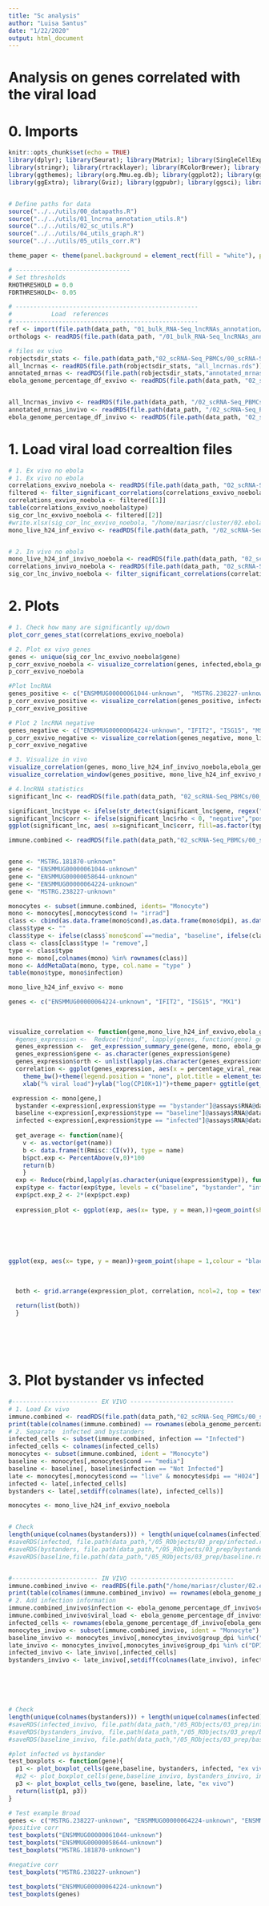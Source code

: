 ```yaml
---
title: "Sc analysis"
author: "Luisa Santus"
date: "1/22/2020"
output: html_document
---
```



# Analysis on genes correlated with the viral load 

# 0. Imports 
```r
knitr::opts_chunk$set(echo = TRUE)
library(dplyr); library(Seurat); library(Matrix); library(SingleCellExperiment)
library(stringr); library(rtracklayer); library(RColorBrewer); library(scales)
library(ggthemes); library(org.Mmu.eg.db); library(ggplot2); library(ggvenn)
library(ggExtra); library(Gviz); library(ggpubr); library(ggsci); library(gridExtra)


# Define paths for data
source("../../utils/00_datapaths.R")
source("../../utils/01_lncrna_annotation_utils.R")
source("../../utils/02_sc_utils.R")
source("../../utils/04_utils_graph.R")
source("../../utils/05_utils_corr.R")

theme_paper <- theme(panel.background = element_rect(fill = "white"), panel.grid.major = element_blank(), panel.grid.minor = element_blank())+theme(legend.text = element_text(size=10), legend.title = element_blank())

# --------------------------------
# Set thresholds 
RHOTHRESHOLD = 0.0
FDRTHRESHOLD<- 0.05

# ---------------------------------------------------
#           Load  references 
# ---------------------------------------------------
ref <- import(file.path(data_path, "01_bulk_RNA-Seq_lncRNAs_annotation/03_novel_lncRNAs_list/rheMac10_EBOV_and_novel_genenames_addedgenesNovel.gtf"))
orthologs <- readRDS(file.path(data_path, "/01_bulk_RNA-Seq_lncRNAs_annotation/05_orthologs/orthologs_geneid_ready.rds"))

# files ex vivo 
robjectsdir_stats <- file.path(data_path,"02_scRNA-Seq_PBMCs/00_scRNA-Seq_exVivo_rhemac10/05_RObjects/05_stats/")
all_lncrnas <- readRDS(file.path(robjectsdir_stats, "all_lncrnas.rds"))
annotated_mrnas <- readRDS(file.path(robjectsdir_stats,"annotated_mrnas.rds"))
ebola_genome_percentage_df_exvivo <- readRDS(file.path(data_path, "02_scRNA-Seq_PBMCs/00_scRNA-Seq_exVivo_rhemac10/05_RObjects/03_prep/df_viralpercentage.rds"))


all_lncrnas_invivo <- readRDS(file.path(data_path, "/02_scRNA-Seq_PBMCs/01_scRNA-Seq_inVivo_rhemac10/05_RObjects/05_stats/", "all_lncrnas.rds"))
annotated_mrnas_invivo <- readRDS(file.path(data_path, "/02_scRNA-Seq_PBMCs/01_scRNA-Seq_inVivo_rhemac10/05_RObjects/05_stats/", "annotated_mrnas.rds"))
ebola_genome_percentage_df_invivo <- readRDS(file.path(data_path, "02_scRNA-Seq_PBMCs/01_scRNA-Seq_inVivo_rhemac10/05_RObjects/03_prep/df_viralpercentage.rds"))


```



# 1. Load viral load correaltion files 
```r
# 1. Ex vivo no ebola 
# 1. Ex vivo no ebola 
correlations_exvivo_noebola <- readRDS(file.path(data_path, "02_scRNA-Seq_PBMCs/00_scRNA-Seq_exVivo_rhemac10/05_RObjects/06_correlation/03_viralload_infected_late/mono_infected_late_ebolaremoved_correlation.rds"))
filtered <- filter_significant_correlations(correlations_exvivo_noebola, ref, all_lncrnas, annotated_mrnas, FDRTHRESHOLD, RHOTHRESHOLD, usep = F)
correlations_exvivo_noebola <- filtered[[1]]
table(correlations_exvivo_noebola$type)
sig_cor_lnc_exvivo_noebola <- filtered[[2]]
#write.xlsx(sig_cor_lnc_exvivo_noebola, "/home/mariasr/cluster/02.ebola_sc/data/02_scRNA-Seq_PBMCs/00_scRNA-Seq_exVivo_rhemac10/05_RObjects/06_correlation/03_viralload_infected_late/sig_corr_lnc.xls", sheetName = "significant_lnc", col.names = TRUE, row.names = TRUE, append = FALSE)
mono_live_h24_inf_exvivo <- readRDS(file.path(data_path, "/02_scRNA-Seq_PBMCs/00_scRNA-Seq_exVivo_rhemac10/05_RObjects/06_correlation/03_viralload_infected_late/mono_infected_late_ebolaremoved.rds"))


# 2. In vivo no ebola
mono_live_h24_inf_invivo_noebola <- readRDS(file.path(data_path, "02_scRNA-Seq_PBMCs/01_scRNA-Seq_inVivo_rhemac10/05_RObjects/06_correlation/03_viralload_infected_late/mono_log10TPT_late_ebolaremoved.rds"))
correlations_invivo_noebola <- readRDS(file.path(data_path, "02_scRNA-Seq_PBMCs/01_scRNA-Seq_inVivo_rhemac10/05_RObjects/06_correlation/03_viralload_infected_late/mono_infected_late_ebolaremoved_correlation_withzeros_log10TPT.rds"))
sig_cor_lnc_invivo_noebola <- filter_significant_correlations(correlations_invivo_noebola, ref, all_lncrnas_invivo, annotated_mrnas_invivo, FDRTHRESHOLD, RHOTHRESHOLD, usep = T)[[2]]
```


# 2. Plots
```r

# 1. Check how many are significantly up/down
plot_corr_genes_stat(correlations_exvivo_noebola)

# 2. Plot ex vivo genes
genes <- unique(sig_cor_lnc_exvivo_noebola$gene)
p_corr_exvivo_noebola <- visualize_correlation(genes, infected,ebola_genome_percentage_df_exvivo, keepzeros = T)+ggtitle("EXVIVO")
p_corr_exvivo_noebola

#Plot lncRNA 
genes_positive <- c("ENSMMUG00000061044-unknown",  "MSTRG.238227-unknown")
p_corr_exvivo_positive <- visualize_correlation(genes_positive, infected,ebola_genome_percentage_df_exvivo, keepzeros = T)+ggtitle("EXVIVO")
p_corr_exvivo_positive

# Plot 2 lncRNA negative
genes_negative <- c("ENSMMUG00000064224-unknown", "IFIT2", "ISG15", "MSTRG.154583-unknown", "MX1")
p_corr_exvivo_negative <- visualize_correlation(genes_negative, mono_live_h24_inf_exvivo_noebola,ebola_genome_percentage_df_exvivo, keepzeros = T)+ggtitle("EXVIVO")
p_corr_exvivo_negative

# 3. Visualize in vivo
visualize_correlation(genes, mono_live_h24_inf_invivo_noebola,ebola_genome_percentage_df_invivo, keepzeros = T)+ggtitle("INVIVO")
visualize_correlation_window(genes_positive, mono_live_h24_inf_exvivo_noebola, keepzeros = T)+ggtitle("INVIVO")

# 4.lncRNA statistics 
significant_lnc <- readRDS(file.path(data_path, "02_scRNA-Seq_PBMCs/00_scRNA-Seq_exVivo_rhemac10/05_RObjects/06_correlation/03_viralload_infected_late/significant_lnc.rds"))

significant_lnc$type <- ifelse(str_detect(significant_lnc$gene, regex("MST")), "novel","annotated")
significant_lnc$corr <- ifelse(significant_lnc$rho < 0, "negative","positive")
ggplot(significant_lnc, aes( x=significant_lnc$corr, fill=as.factor(type))) + geom_bar()+ scale_y_continuous(breaks = seq(0, 14, by = 2))+ theme_paper

```







```r
immune.combined <- readRDS(file.path(data_path,"02_scRNA-Seq_PBMCs/00_scRNA-Seq_exVivo_rhemac10/05_RObjects/03_prep/03_immune.combined.ready_infectionstatus_noebola.rds"))


gene <- "MSTRG.181870-unknown"
gene <- "ENSMMUG00000061044-unknown"
gene <- "ENSMMUG00000058644-unknown"
gene <- "ENSMMUG00000064224-unknown"
gene <- "MSTRG.238227-unknown"

monocytes <- subset(immune.combined, idents= "Monocyte")
mono <- monocytes[,monocytes$cond != "irrad"]
class <- cbind(as.data.frame(mono$cond),as.data.frame(mono$dpi), as.data.frame(mono$infection))
class$type <- ""
class$type <- ifelse(class$`mono$cond`=="media", "baseline", ifelse(class$`mono$cond`=="live" & class$`mono$dpi`== "H004", "remove", ifelse(class$`mono$infection` == "Infected", "infected", "bystander")))
class <- class[class$type != "remove",]
type <- class$type
mono <- mono[,colnames(mono) %in% rownames(class)]
mono <- AddMetaData(mono, type, col.name = "type" )
table(mono$type, mono$infection)

mono_live_h24_inf_exvivo <- mono

genes <- c("ENSMMUG00000064224-unknown", "IFIT2", "ISG15", "MX1")
  
  
  
visualize_correlation <- function(gene,mono_live_h24_inf_exvivo,ebola_genome_percentage_df_exvivo,mono, keepzeros = T){
  #genes_expression <-  Reduce("rbind", lapply(genes, function(gene) get_expression_summary_gene(gene, mono, ebola_genome_percentage_df_exvivo, T)))
  genes_expression <-  get_expression_summary_gene(gene, mono, ebola_genome_percentage_df_exvivo, T)
  genes_expression$gene <- as.character(genes_expression$gene)
  genes_expression$orth <- unlist(lapply(as.character(genes_expression$gene), get_orthologname_))
  correlation <- ggplot(genes_expression, aes(x = percentage_viral_reads, y = value, col = orth))+stat_smooth(method = "loess", formula = y ~ x, n = 15, span =2)+
    theme_bw()+theme(legend.position = "none", plot.title = element_text(size = 12), text = element_text(size = 17))+ 
    xlab("% viral load")+ylab("log(CP10K+1)")+theme_paper+ ggtitle(get_orthologname_(gene))

 expression <- mono[gene,]
  bystander <-expression[,expression$type == "bystander"]@assays$RNA@data
  baseline <-expression[,expression$type == "baseline"]@assays$RNA@data
  infected <-expression[,expression$type == "infected"]@assays$RNA@data
  
  get_average <- function(name){
    v <- as.vector(get(name))
    b <- data.frame(t(Rmisc::CI(v)), type = name)
    b$pct.exp <- PercentAbove(v,0)*100
    return(b)
    }
  exp <- Reduce(rbind,lapply(as.character(unique(expression$type)), function(x) get_average(x)))
  exp$type <- factor(exp$type, levels = c("baseline", "bystander", "infected"))
  exp$pct.exp_2 <- 2*(exp$pct.exp)
  
  expression_plot <- ggplot(exp, aes(x= type, y = mean,))+geom_point(shape = 1,colour = "black", fill = "white", alpha = 6, stroke = 1, aes(size = pct.exp), show.legend = T)+scale_size(range = c(5,15))+theme_classic()+geom_errorbar(aes(ymax = upper, ymin = lower), width=.2)+ylab("log(CP10K+1)")+theme(text = element_text( size = 18))+xlab("")+theme(legend.title = "% of cells", legend.position = "bottom")+theme(axis.line.x = element_blank(), axis.ticks.x = element_blank())+theme_paper+theme_paper

  
  

  
  
ggplot(exp, aes(x= type, y = mean))+geom_point(shape = 1,colour = "black", fill = "white", alpha = 10, stroke = 1, aes(size = pct.exp_2), show.legend = T)+theme_classic()+geom_errorbar(aes(ymax = upper, ymin = lower), width=.2)+ylab("log(CP10K+1)")+theme(text = element_text( size = 18))+xlab("")+theme(legend.title = element_blank(), legend.position = "bottom")+theme(axis.line.x = element_blank(), axis.ticks.x = element_blank())+theme_paper
  
  
  
  both <- grid.arrange(expression_plot, correlation, ncol=2, top = textGrob(get_orthologname_(gene) ,gp=gpar(fontsize=20,font=3)))
  
  return(list(both))
  }







```












# 3. Plot bystander vs infected 

```r
#------------------------ EX VIVO -----------------------------
# 1. Load Ex vivo 
immune.combined <- readRDS(file.path(data_path,"02_scRNA-Seq_PBMCs/00_scRNA-Seq_exVivo_rhemac10/05_RObjects/03_prep/03_immune.combined.ready_infectionstatus_noebola.rds"))
print(table(colnames(immune.combined) == rownames(ebola_genome_percentage_df_exvivo)))
# 2. Separate  infected and bystanders
infected_cells <- subset(immune.combined, infection == "Infected")
infected_cells <- colnames(infected_cells)
monocytes <- subset(immune.combined, ident = "Monocyte")
baseline <- monocytes[,monocytes$cond == "media"]
baseline <- baseline[, baseline$infection == "Not Infected"]
late <- monocytes[,monocytes$cond == "live" & monocytes$dpi == "H024"]
infected <- late[,infected_cells]
bystanders <- late[,setdiff(colnames(late), infected_cells)]

monocytes <- mono_live_h24_inf_exvivo_noebola


# Check 
length(unique(colnames(bystanders))) + length(unique(colnames(infected))) == length(unique(colnames(late)))
#saveRDS(infected, file.path(data_path,"/05_RObjects/03_prep/infected.rds"))
#saveRDS(bystanders, file.path(data_path,"/05_RObjects/03_prep/bystander.rds"))
#saveRDS(baseline,file.path(data_path,"/05_RObjects/03_prep/baseline.rds") )


#------------------------ IN VIVO -----------------------------
immune.combined_invivo <- readRDS(file.path("/home/mariasr/cluster/02.ebola_sc/data/02_scRNA-Seq_PBMCs/01_scRNA-Seq_inVivo_rhemac10/05_RObjects/03_prep/03_immune.combined.ready.rds"))
print(table(colnames(immune.combined_invivo) == rownames(ebola_genome_percentage_df_invivo)))
# 2. Add infection information
immune.combined_invivo$infection <- ebola_genome_percentage_df_invivo$classification 
immune.combined_invivo$viral_load <- ebola_genome_percentage_df_invivo$percentage_viral_reads 
infected_cells <- rownames(ebola_genome_percentage_df_invivo[ebola_genome_percentage_df_invivo$classification == "Infected",])
monocytes_invivo <- subset(immune.combined_invivo, ident = "Monocyte")
baseline_invivo <- monocytes_invivo[,monocytes_invivo$group_dpi %in%c("DPI-04","DPI-30", "DPI000")]
late_invivo <- monocytes_invivo[,monocytes_invivo$group_dpi %in% c("DPI007","DPI008")]
infected_invivo <- late_invivo[,infected_cells]
bystanders_invivo <- late_invivo[,setdiff(colnames(late_invivo), infected_cells)]






# Check 
length(unique(colnames(bystanders))) + length(unique(colnames(infected))) == length(unique(colnames(late)))
#saveRDS(infected_invivo, file.path(data_path,"/05_RObjects/03_prep/infected_invivo.rds"))
#saveRDS(bystanders_invivo, file.path(data_path,"/05_RObjects/03_prep/bystander_invivo.rds"))
#saveRDS(baseline_invivo, file.path(data_path,"/05_RObjects/03_prep/baseline_invivo.rds"))

#plot infected vs bystander 
test_boxplots <- function(gene){
  p1 <- plot_boxplot_cells(gene,baseline, bystanders, infected, "ex vivo")
  #p2 <- plot_boxplot_cells(gene,baseline_invivo, bystanders_invivo, infected_invivo, "in vivo")
  p3 <- plot_boxplot_cells_two(gene, baseline, late, "ex vivo")
  return(list(p1, p3))
}

# Test example Broad 
genes <- c("MSTRG.238227-unknown", "ENSMMUG00000064224-unknown", "ENSMMUG00000061044-unknown", "ENSMMUG00000058644-unknown", "MSTRG.181870-unknown")
#positive corr
test_boxplots("ENSMMUG00000061044-unknown")
test_boxplots("ENSMMUG00000058644-unknown")
test_boxplots("MSTRG.181870-unknown")

#negative corr
test_boxplots("MSTRG.238227-unknown")

test_boxplots("ENSMMUG00000064224-unknown")
test_boxplots(genes)

```


